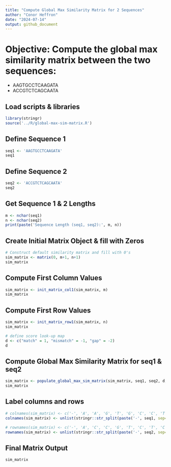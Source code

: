 ```yaml
---
title: "Compute Global Max Similarity Matrix for 2 Sequences"
author: "Conor Heffron"
date: "2024-07-14"
output: github_document
---
```


# Objective: Compute the global max similarity matrix between the two sequences:
- AAGTGCCTCAAGATA
- ACCGTCTCAGCAATA

## Load scripts & libraries
```r
library(stringr)
source('../R/global-max-sim-matrix.R')
```

## Define Sequence 1
```r
seq1 <- 'AAGTGCCTCAAGATA'
seq1
```
## Define Sequence 2
```r
seq2 <- 'ACCGTCTCAGCAATA'
seq2
```

## Get Sequence 1 & 2 Lengths
```r
m <- nchar(seq1)
n <- nchar(seq2)
print(paste('Sequence Length (seq1, seq2):', m, n))
```

## Create Initial Matrix Object & fill with Zeros
```r
# Construct default similarity matrix and fill with 0's
sim_matrix <- matrix(0, m+1, n+1)
sim_matrix
```
## Compute First Column Values
```r
sim_matrix <- init_matrix_col1(sim_matrix, m)
sim_matrix
```

## Compute First Row Values
```r
sim_matrix <- init_matrix_row1(sim_matrix, n)
sim_matrix
```

```r
# define score look-up map
d <- c("match" = 1, "mismatch" = -1, "gap" = -2)
d
```

## Compute Global Max Similarity Matrix for seq1 & seq2
```r
sim_matrix <- populate_global_max_sim_matrix(sim_matrix, seq1, seq2, d, m, n)
sim_matrix
```
## Label columns and rows
```r
# colnames(sim_matrix) <- c('-', 'A', 'A', 'G', 'T', 'G', 'C', 'C', 'T', 'C', 'A', 'A', 'G', 'A', 'T', 'A')
colnames(sim_matrix) <- unlist(stringr::str_split(paste('-', seq1, sep=''), boundary("character")))

# rownames(sim_matrix) <- c('-', 'A', 'C', 'C', 'G', 'T', 'C', 'T', 'C', 'A', 'G', 'C', 'A', 'A', 'T', 'A')
rownames(sim_matrix) <- unlist(stringr::str_split(paste('-', seq2, sep=''), boundary("character")))
```

## Final Matrix Output
```r
sim_matrix
```

